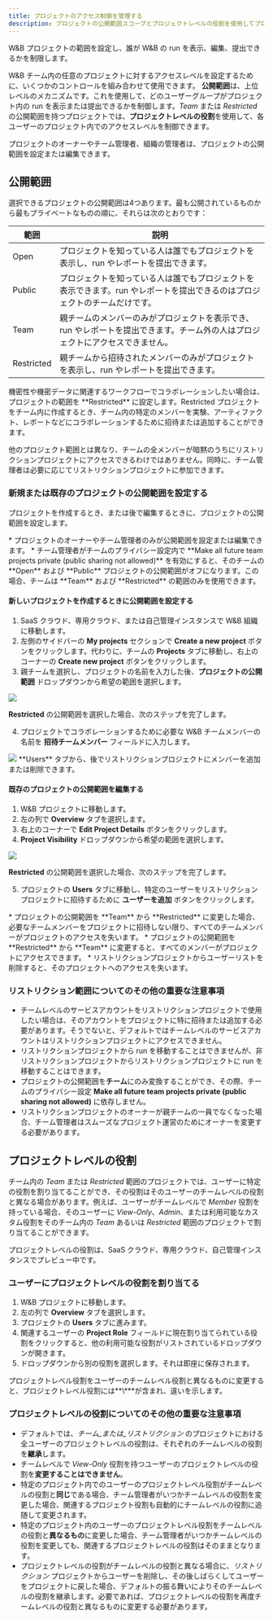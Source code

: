 ```yaml
---
title: プロジェクトのアクセス制御を管理する
description: プロジェクトの公開範囲スコープとプロジェクトレベルの役割を使用してプロジェクトのアクセスを管理する
---
```


W&B プロジェクトの範囲を設定し、誰が W&B の run を表示、編集、提出できるかを制限します。

W&B チーム内の任意のプロジェクトに対するアクセスレベルを設定するために、いくつかのコントロールを組み合わせて使用できます。 **公開範囲**は、上位レベルのメカニズムです。これを使用して、どのユーザーグループがプロジェクト内の run を表示または提出できるかを制御します。_Team_ または _Restricted_ の公開範囲を持つプロジェクトでは、**プロジェクトレベルの役割**を使用して、各ユーザーのプロジェクト内でのアクセスレベルを制御できます。

<Note>
プロジェクトのオーナーやチーム管理者、組織の管理者は、プロジェクトの公開範囲を設定または編集できます。
</Note>

## 公開範囲

選択できるプロジェクトの公開範囲は4つあります。最も公開されているものから最もプライベートなものの順に、それらは次のとおりです：

| 範囲 | 説明 | 
| ----- | ----- |
| Open | プロジェクトを知っている人は誰でもプロジェクトを表示し、run やレポートを提出できます。|
| Public | プロジェクトを知っている人は誰でもプロジェクトを表示できます。run やレポートを提出できるのはプロジェクトのチームだけです。|
| Team | 親チームのメンバーのみがプロジェクトを表示でき、run やレポートを提出できます。チーム外の人はプロジェクトにアクセスできません。|
| Restricted | 親チームから招待されたメンバーのみがプロジェクトを表示し、run やレポートを提出できます。|

<Note>
機密性や機密データに関連するワークフローでコラボレーションしたい場合は、プロジェクトの範囲を **Restricted** に設定します。Restricted プロジェクトをチーム内に作成するとき、チーム内の特定のメンバーを実験、アーティファクト、レポートなどにコラボレーションするために招待または追加することができます。

他のプロジェクト範囲とは異なり、チームの全メンバーが暗黙のうちにリストリクションプロジェクトにアクセスできるわけではありません。同時に、チーム管理者は必要に応じてリストリクションプロジェクトに参加できます。
</Note>

### 新規または既存のプロジェクトの公開範囲を設定する

プロジェクトを作成するとき、または後で編集するときに、プロジェクトの公開範囲を設定します。

<Note>
* プロジェクトのオーナーやチーム管理者のみが公開範囲を設定または編集できます。
* チーム管理者がチームのプライバシー設定内で **Make all future team projects private (public sharing not allowed)** を有効にすると、そのチームの **Open** および **Public** プロジェクトの公開範囲がオフになります。この場合、チームは **Team** および **Restricted** の範囲のみを使用できます。
</Note>

#### 新しいプロジェクトを作成するときに公開範囲を設定する

1. SaaS クラウド、専用クラウド、または自己管理インスタンスで W&B 組織に移動します。
2. 左側のサイドバーの **My projects** セクションで **Create a new project** ボタンをクリックします。代わりに、チームの **Projects** タブに移動し、右上のコーナーの **Create new project** ボタンをクリックします。
3. 親チームを選択し、プロジェクトの名前を入力した後、**プロジェクトの公開範囲** ドロップダウンから希望の範囲を選択します。
<Frame>
    <img src="/images/hosting/restricted_project_add_new.gif"  />
</Frame>

**Restricted** の公開範囲を選択した場合、次のステップを完了します。

4. プロジェクトでコラボレーションするために必要な W&B チームメンバーの名前を **招待チームメンバー** フィールドに入力します。
<Frame>
    <img src="/images/hosting/restricted_project_2.png"  />
</Frame>

<Note>
**Users** タブから、後でリストリクションプロジェクトにメンバーを追加または削除できます。
</Note>

#### 既存のプロジェクトの公開範囲を編集する

1. W&B プロジェクトに移動します。
2. 左の列で **Overview** タブを選択します。
3. 右上のコーナーで **Edit Project Details** ボタンをクリックします。  
4. **Project Visibility** ドロップダウンから希望の範囲を選択します。
<Frame>
    <img src="/images/hosting/restricted_project_edit.gif"  />
</Frame>

**Restricted** の公開範囲を選択した場合、次のステップを完了します。

5. プロジェクトの **Users** タブに移動し、特定のユーザーをリストリクションプロジェクトに招待するために **ユーザーを追加** ボタンをクリックします。

<Warning>
* プロジェクトの公開範囲を **Team** から **Restricted** に変更した場合、必要なチームメンバーをプロジェクトに招待しない限り、すべてのチームメンバーがプロジェクトのアクセスを失います。
* プロジェクトの公開範囲を **Restricted** から **Team** に変更すると、すべてのメンバーがプロジェクトにアクセスできます。
* リストリクションプロジェクトからユーザーリストを削除すると、そのプロジェクトへのアクセスを失います。
</Warning>

### リストリクション範囲についてのその他の重要な注意事項

* チームレベルのサービスアカウントをリストリクションプロジェクトで使用したい場合は、そのアカウントをプロジェクトに特に招待または追加する必要があります。そうでないと、デフォルトではチームレベルのサービスアカウントはリストリクションプロジェクトにアクセスできません。
* リストリクションプロジェクトから run を移動することはできませんが、非リストリクションプロジェクトからリストリクションプロジェクトに run を移動することはできます。
* プロジェクトの公開範囲を**チーム**にのみ変換することができ、その際、チームのプライバシー設定 **Make all future team projects private (public sharing not allowed)** に依存しません。
* リストリクションプロジェクトのオーナーが親チームの一員でなくなった場合、チーム管理者はスムーズなプロジェクト運営のためにオーナーを変更する必要があります。

## プロジェクトレベルの役割

チーム内の _Team_ または _Restricted_ 範囲のプロジェクトでは、ユーザーに特定の役割を割り当てることができ、その役割はそのユーザーのチームレベルの役割と異なる場合があります。例えば、ユーザーがチームレベルで _Member_ 役割を持っている場合、そのユーザーに _View-Only_、_Admin_、または利用可能なカスタム役割をそのチーム内の _Team_ あるいは _Restricted_ 範囲のプロジェクトで割り当てることができます。

<Note>
プロジェクトレベルの役割は、SaaS クラウド、専用クラウド、自己管理インスタンスでプレビュー中です。
</Note>

### ユーザーにプロジェクトレベルの役割を割り当てる

1. W&B プロジェクトに移動します。
2. 左の列で **Overview** タブを選択します。
3. プロジェクトの **Users** タブに進みます。
4. 関連するユーザーの **Project Role** フィールドに現在割り当てられている役割をクリックすると、他の利用可能な役割がリストされているドロップダウンが開きます。
5. ドロップダウンから別の役割を選択します。それは即座に保存されます。

<Note>
プロジェクトレベル役割をユーザーのチームレベル役割と異なるものに変更すると、プロジェクトレベル役割には**\***が含まれ、違いを示します。
</Note>

### プロジェクトレベルの役割についてのその他の重要な注意事項

* デフォルトでは、_チーム_または_リストリクション_ のプロジェクトにおける全ユーザーのプロジェクトレベルの役割は、それぞれのチームレベルの役割を**継承**します。
* チームレベルで _View-Only_ 役割を持つユーザーのプロジェクトレベルの役割を**変更することはできません**。
* 特定のプロジェクト内でのユーザーのプロジェクトレベル役割がチームレベルの役割と**同じ**である場合、チーム管理者がいつかチームレベルの役割を変更した場合、関連するプロジェクト役割も自動的にチームレベルの役割に追随して変更されます。
* 特定のプロジェクト内のユーザーのプロジェクトレベル役割をチームレベルの役割と**異なるもの**に変更した場合、チーム管理者がいつかチームレベルの役割を変更しても、関連するプロジェクトレベルの役割はそのままとなります。
* プロジェクトレベルの役割がチームレベルの役割と異なる場合に、_リストリクション_ プロジェクトからユーザーを削除し、その後しばらくしてユーザーをプロジェクトに戻した場合、デフォルトの振る舞いによりそのチームレベルの役割を継承します。必要であれば、プロジェクトレベルの役割を再度チームレベルの役割と異なるものに変更する必要があります。